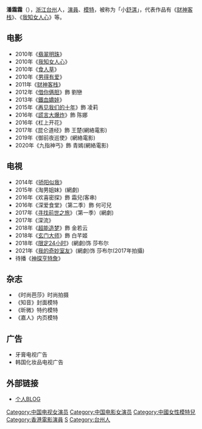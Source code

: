 {{blpunsourced|time=2019-09-01}}
{{Infobox entertainer
| name          = 潘霜霜
| type          = 女演员
| image         =
| imagesize     = 
| caption       = 
| birthname     = 
| nationality   = {{PRC}}
| birthdate     = {{birth_date_and _age|1987|4|3}}
| location      = {{CHN}}[[浙江省|浙江省]][[台州市|台州市]]
| deathdate     =
| deathplace    =
| agency        = 
| alias(es)     = 
| spouse        =
| homepage      = 
}}
'''潘霜霜'''（{{bd|1987年|4月3日|||}}），[[浙江|浙江]][[台州|台州]]人，[[演員|演員]]、[[模特|模特]]，被称为「小[[舒淇|舒淇]]」，代表作品有《[[财神客栈|财神客栈]]》、《[[我知女人心|我知女人心]]》等。

==电影==
*2010年《[[翡翠明珠|翡翠明珠]]》
*2010年《[[我知女人心|我知女人心]]》
*2010年《[[食人草|食人草]]》
*2010年《[[男得有爱|男得有爱]]》
*2011年《[[财神客栈|财神客栈]]》
*2012年《[[借你俩胆|借你俩胆]]》飾 劉戀
*2013年《[[鐵血嬌娃|鐵血嬌娃]]》
*2015年《[[再见我们的十年|再见我们的十年]]》飾 凌莉
*2016年《[[謊言大爆炸|謊言大爆炸]]》飾 陈娜
*2016年《杠上开花》
*2017年《昆仑道经》飾 王楚(網絡電影)
*2019年《御前夜巡使》(網絡電影)
*2020年《九指神丐》飾 青嫣(網絡電影)

==电視==
*2014年《[[骄阳似我_(电视剧)|骄阳似我]]》
*2015年《淘男姐妹》(網劇)
*2016年《欢喜密探》飾 霜兒(客串)
*2016年《深爱食堂》（第二季）飾 何可兒
*2017年《[[寻找前世之旅|寻找前世之旅]]》（第一季）(網劇)
*2017年《深流》
*2018年《[[超能造梦|超能造梦]]》飾 金若云
*2018年《[[玄门大师|玄门大师]]》飾 白芊姬
*2018年《[[限定24小时|限定24小时]]》(網劇)饰 莎布尔
*2021年《[[我的奇妙室友|我的奇妙室友]]》(網劇)饰 莎布尔(2017年拍攝)
*待播《[[神探亨特詹|神探亨特詹]]》

==杂志==
* 《时尚芭莎》时尚拍摄
* 《知音》封面模特
* 《昕微》特约模特
* 《嘉人》内页模特

==广告==
*牙膏电视广告 
*韩国化妆品电视广告

==外部链接==
*[http://www.moko.cc/shuangshuang198736  个人BLOG] {{Wayback|url=http://www.moko.cc/shuangshuang198736 |date=20201125194031 }}

{{DEFAULTSORT:Pan shuangshuang}}
[[Category:中国电视女演员|Category:中国电视女演员]]
[[Category:中国电影女演员|Category:中国电影女演员]]
[[Category:中國女性模特兒|Category:中國女性模特兒]]
[[Category:香港電影演員|Category:香港電影演員]]
[[Category:潘姓|S]]
[[Category:台州人|Category:台州人]]